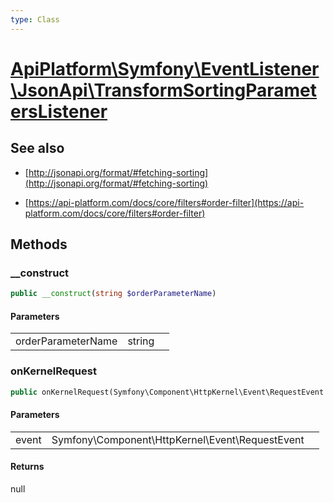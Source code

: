 ```yaml
---
type: Class
---
```


# [ApiPlatform\Symfony\EventListener\JsonApi\TransformSortingParametersListener](/docs/reference/Symfony/EventListener/JsonApi/TransformSortingParametersListener)

## See also
- [http://jsonapi.org/format/#fetching-sorting](http://jsonapi.org/format/#fetching-sorting)

- [https://api-platform.com/docs/core/filters#order-filter](https://api-platform.com/docs/core/filters#order-filter)


## Methods

### __construct



```php
public __construct(string $orderParameterName)
```

#### Parameters

<table><tbody>
<tr><td>orderParameterName</td><td>string</td><td></td></tr>
</tbody>
</table>

### onKernelRequest



```php
public onKernelRequest(Symfony\Component\HttpKernel\Event\RequestEvent $event): null
```

#### Parameters

<table><tbody>
<tr><td>event</td><td>Symfony\Component\HttpKernel\Event\RequestEvent</td><td></td></tr>
</tbody>
</table>

#### Returns

null
